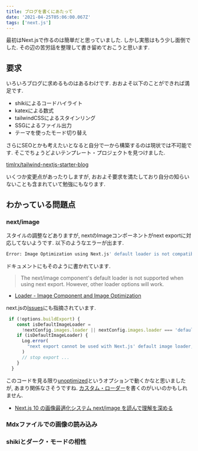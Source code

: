 ```yaml
---
title: ブログを書くにあたって
date: '2021-04-25T05:06:00.067Z'
tags: ['next.js']
---
```


最初はNext.jsで作るのは簡単だと思っていました. 
しかし実態はもう少し面倒でした. その辺の苦労話を整理して書き留めておこうと思います.
<!-- sep -->

## 要求

いろいろブログに求めるものはあるわけです.  おおよそ以下のことができれば満足です.

* shikiによるコードハイライト
* katexによる数式
* tailwindCSSによるスタインリング
* SSGによるファイル出力
* テーマを使ったモード切り替え

さらにSEOとかも考えたいとなると自分で一から構築するのは現状では不可能です.
そこでちょうどよいテンプレート・プロジェクトを見つけました.

[timlrx/tailwind-nextjs-starter-blog](https://github.com/timlrx/tailwind-nextjs-starter-blog)

いくつか変更点があったりしますが, おおよそ要求を満たしており自分の知らいないことも含まれていて勉強にもなります.

## わかっている問題点

### next/image

スタイルの調整などありますが, nextのImageコンポーネントがnext exportに対応してないようです. 以下のようなエラーが出ます.

```sh
Error: Image Optimization using Next.js' default loader is not compatible with `next export`.
```

ドキュメントにもそのように書かれています.

> The next/image component's default loader is not supported when using next export. However, other loader options will work.

- [Loader - Image Component and Image Optimization](https://nextjs.org/docs/basic-features/image-optimization#loader)


next.jsの[Issues](https://github.com/vercel/next.js/issues/18356#issuecomment-720887789)にも指摘されています.


```javascript
 if (!options.buildExport) {
    const isDefaultImageLoader =
      !nextConfig.images.loader || nextConfig.images.loader === 'default'
    if (isDefaultImageLoader) {
      Log.error(
        "next export cannot be used with Next.js' default image loader, as it relies on `next start`."
      )
      // stop export ...
    }
  }
```

このコードを見る限り[unoptimized](https://nextjs.org/docs/api-reference/next/image#unoptimized)というオプションで動くかなと思いましたが, あまり関係なさそうですね.
[カスタム・ローダー](https://nextjs.org/docs/api-reference/next/image#loader)を書くのがいいのかもしれません.

- [Next.js 10 の画像最適化システム next/image を読んで理解を深める](https://zenn.dev/saitoeku3/articles/read-next-image)


### Mdxファイルでの画像の読み込み


### shikiとダーク・モードの相性

